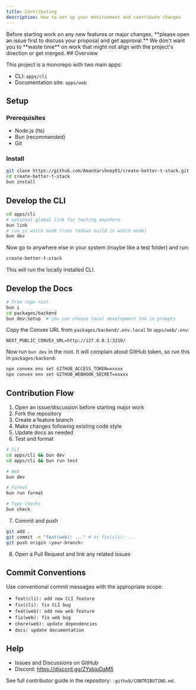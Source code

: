 ```yaml
---
title: Contributing
description: How to set up your environment and contribute changes
---
```


<Callout title="Important" type="warn">
Before starting work on any new features or major changes, **please open an issue first to discuss your proposal and get approval.** We don't want you to **waste time** on work that might not align with the project's direction or get merged.
</Callout>
## Overview

This project is a monorepo with two main apps:

- CLI: `apps/cli`
- Documentation site: `apps/web`

## Setup

### Prerequisites

- Node.js (lts)
- Bun (recommended)
- Git

### Install

```bash
git clone https://github.com/AmanVarshney01/create-better-t-stack.git
cd create-better-t-stack
bun install
```

## Develop the CLI

```bash
cd apps/cli
# optional global link for testing anywhere
bun link
# run in watch mode (runs tsdown build in watch mode)
bun dev
```

Now go to anywhere else in your system (maybe like a test folder) and run:
```bash
create-better-t-stack
```
This will run the locally installed CLI.

## Develop the Docs

```bash
# from repo root
bun i
cd packages/backend
bun dev:setup  # you can choose local development too in prompts
```

Copy the Convex URL from `packages/backend/.env.local` to `apps/web/.env`:
```
NEXT_PUBLIC_CONVEX_URL=http://127.0.0.1:3210/
```

Now run `bun dev` in the root. It will complain about GitHub token, so run this in `packages/backend`:
```bash
npx convex env set GITHUB_ACCESS_TOKEN=xxxxx
npx convex env set GITHUB_WEBHOOK_SECRET=xxxxx
```

## Contribution Flow

1. Open an issue/discussion before starting major work
2. Fork the repository
3. Create a feature branch
4. Make changes following existing code style
5. Update docs as needed
6. Test and format

```bash
# CLI
cd apps/cli && bun dev
cd apps/cli && bun run test

# Web
bun dev

# Format
bun run format

# Type checks
bun check
```

7. Commit and push

```bash
git add .
git commit -m "feat(web): ..." # or fix(cli): ...
git push origin <your-branch>
```

8. Open a Pull Request and link any related issues

## Commit Conventions

Use conventional commit messages with the appropriate scope:

- `feat(cli): add new CLI feature`
- `fix(cli): fix CLI bug`
- `feat(web): add new web feature`
- `fix(web): fix web bug`
- `chore(web): update dependencies`
- `docs: update documentation`

## Help

- Issues and Discussions on GitHub
- Discord: https://discord.gg/ZYsbjpDaM5

See full contributor guide in the repository: `.github/CONTRIBUTING.md`.

